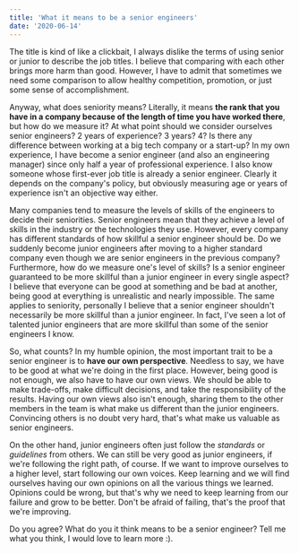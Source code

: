```yaml
---
title: 'What it means to be a senior engineers'
date: '2020-06-14'
---
```


The title is kind of like a clickbait, I always dislike the terms of using senior or junior to describe the job titles. I believe that comparing with each other brings more harm than good. However, I have to admit that sometimes we need some comparison to allow healthy competition, promotion, or just some sense of accomplishment.

Anyway, what does seniority means? Literally, it means **the rank that you have in a company because of the length of time you have worked there**, but how do we measure it? At what point should we consider ourselves senior engineers? 2 years of experience? 3 years? 4? Is there any difference between working at a big tech company or a start-up? In my own experience, I have become a senior engineer (and also an engineering manager) since only half a year of professional experience. I also know someone whose first-ever job title is already a senior engineer. Clearly it depends on the company's policy, but obviously measuring age or years of experience isn't an objective way either.

Many companies tend to measure the levels of skills of the engineers to decide their seniorities. Senior engineers mean that they achieve a level of skills in the industry or the technologies they use. However, every company has different standards of how skillful a senior engineer should be. Do we suddenly become junior engineers after moving to a higher standard company even though we are senior engineers in the previous company? Furthermore, how do we measure one's level of skills? Is a senior engineer guaranteed to be more skillful than a junior engineer in every single aspect? I believe that everyone can be good at something and be bad at another, being good at everything is unrealistic and nearly impossible. The same applies to seniority, personally I believe that a senior engineer shouldn't necessarily be more skillful than a junior engineer. In fact, I've seen a lot of talented junior engineers that are more skillful than some of the senior engineers I know.

So, what counts? In my humble opinion, the most important trait to be a senior engineer is to **have our own perspective**. Needless to say, we have to be good at what we're doing in the first place. However, being good is not enough, we also have to have our own views. We should be able to make trade-offs, make difficult decisions, and take the responsibility of the results. Having our own views also isn't enough, sharing them to the other members in the team is what make us different than the junior engineers. Convincing others is no doubt very hard, that's what make us valuable as senior engineers.

On the other hand, junior engineers often just follow the _standards_ or _guidelines_ from others. We can still be very good as junior engineers, if we're following the right path, of course. If we want to improve ourselves to a higher level, start following our own voices. Keep learning and we will find ourselves having our own opinions on all the various things we learned. Opinions could be wrong, but that's why we need to keep learning from our failure and grow to be better. Don't be afraid of failing, that's the proof that we're improving.

Do you agree? What do you it think means to be a senior engineer? Tell me what you think, I would love to learn more :).
